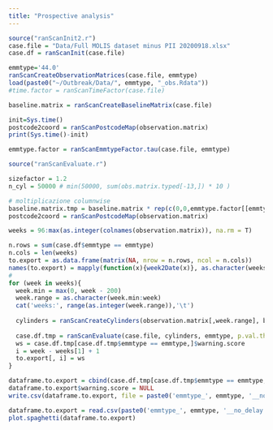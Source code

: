 ```yaml
---
title: "Prospective analysis"
---
```


```r
source("ranScanInit2.r")
case.file = "Data/Full MOLIS dataset minus PII 20200918.xlsx"
case.df = ranScanInit(case.file)
```


```r
emmtype='44.0'
ranScanCreateObservationMatrices(case.file, emmtype)
load(paste0("~/Outbreak/Data/", emmtype, "_obs.Rdata"))
#time.factor = ranScanTimeFactor(case.file)
```

```r
baseline.matrix = ranScanCreateBaselineMatrix(case.file)
```


```r
init=Sys.time()
postcode2coord = ranScanPostcodeMap(observation.matrix)
print(Sys.time()-init)
```

```r
emmtype.factor = ranScanEmmtypeFactor.tau(case.file, emmtype)
```

```r
source("ranScanEvaluate.r")
```


```r
sizefactor = 1.2
n_cyl = 50000 # min(50000, sum(obs.matrix.typed[-13,]) * 10 )

# moltiplicazione columnwise
baseline.matrix.tmp = baseline.matrix * rep(c(0,0,emmtype.factor[[emmtype]]), rep(NROW(baseline.matrix), NCOL(baseline.matrix) ))
postcode2coord = ranScanPostcodeMap(observation.matrix)

weeks = 96:max(as.integer(colnames(observation.matrix)), na.rm = T)

n.rows = sum(case.df$emmtype == emmtype)
n.cols = len(weeks)
to.export = as.data.frame(matrix(NA, nrow = n.rows, ncol = n.cols))
names(to.export) = mapply(function(x){week2Date(x)}, as.character(weeks))
#
for (week in weeks){
  week.min = max(0, week - 200)
  week.range = as.character(week.min:week)
  cat('weeks:', range(as.integer(week.range)),'\t')
  
  cylinders = ranScanCreateCylinders(observation.matrix[,week.range], baseline.matrix.tmp[,week.range], emmtype, week.range, n_cyl, postcode2coord, size_factor = sizefactor)
  
  case.df.tmp = ranScanEvaluate(case.file, cylinders, emmtype, p.val.threshold=0.05)
  ws = case.df.tmp[case.df.tmp$emmtype == emmtype,]$warning.score
  i = week - weeks[1] + 1
  to.export[, i] = ws
}
```


```r
dataframe.to.export = cbind(case.df.tmp[case.df.tmp$emmtype == emmtype,], to.export)
dataframe.to.export$warning.score = NULL
write.csv(dataframe.to.export, file = paste0('emmtype_', emmtype, '__no_delay.csv'))
```

```r
dataframe.to.export = read.csv(paste0('emmtype_', emmtype, '__no_delay.csv'), row.names = 1, check.names = F)
plot.spaghetti(dataframe.to.export)
```





